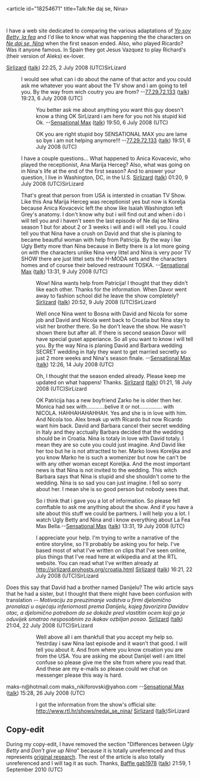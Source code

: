 <article id="18254671" title=Talk:Ne daj se, Nina>
	<talkpage id="18254671" title="Talk:Ne daj se, Nina">
{{WikiProject Croatia|class=start|importance=low}}
{{WikiProject Soap Operas|class=start|importance=mid}}

I have a web site dedicated to comparing the various adaptations of ''[[Yo soy Betty, la fea]]'' and I'd like to know what was happening the the characters on ''[[Ne daj se, Nina]]'' when the first season ended.  Also, who played Ricardo? Was it anyone famous. In Spain they got Jesus Vazquez to play Richard's (their version of Aleks) ex-lover.

[[User:Sirlizard|Sirlizard]] ([[User talk:Sirlizard|talk]]) 22:25, 2 July 2008 (UTC)SirLizard

:I would see what can i do about the name of that actor and you could ask me whatever you want about the TV show and i am going to tell you. By the way from wich coutry you are from? --[[Special:Contributions/77.29.72.133|77.29.72.133]] ([[User talk:77.29.72.133|talk]]) 19:23, 6 July 2008 (UTC)

::You better ask me about anything you want this guy doesn't know a thing OK SirLizard i am here for you not his stupid kid Ok. --[[User:Sensational Max|Sensational Max]] ([[User talk:Sensational Max|talk]]) 19:50, 6 July 2008 (UTC)

:::OK you are right stupid boy SENSATIONAL  MAX you are lame so bye i am not helping anymore!!! --[[Special:Contributions/77.29.72.133|77.29.72.133]] ([[User talk:77.29.72.133|talk]]) 19:51, 6 July 2008 (UTC)

:I have a couple questions... What happened to Anica Kovacevic, who played the receptionist, Ana Marija Herceg?  Also, what was going on in Nina's life at the end of the first season? And to answer your question, I live in Washington, DC, in the U.S. [[User:Sirlizard|Sirlizard]] ([[User talk:Sirlizard|talk]]) 01:20, 9 July 2008 (UTC)SirLizard

:That's great that person from USA is intersted in croatian TV Show. Like this Ana Marija Herceg was receptionist yes but now is Korelja because Anica Kovacevic left the show like Isaiah Washington left Grey's anatomy. I don't know why but i will find out and when i do i will tell you and i haven't seen the last episode of Ne daj se Nina season 1 but for about 2 or 3 weeks i will and i will &gt;tell you. I could tell you that Nina have a crush on David and that she is planing to became beautful woman with help from Patricija. By the way i lke Ugly Betty more than Nina because in Betty there is a lot more going on with the characters unlike Nina  very littel and Nina is very poor TV SHOW there are just littel sets the H-MODA sets and the characters homes and of course their beloved restraount TOSKA. --[[User:Sensational Max|Sensational Max]] ([[User talk:Sensational Max|talk]]) 13:31, 9 July 2008 (UTC)

::Wow! Nina wants help from Patricija!  I thought that they didn't like each other.  Thanks for the information.  When Davor went away to fashion school did he leave the show completely? [[User:Sirlizard|Sirlizard]] ([[User talk:Sirlizard|talk]]) 20:52, 9 July 2008 (UTC)SirLizard

:::Well once Nina went to Bosna with David and Nicola for some job and David and Nicola went back to Croatia but Nina stay to visit her brother there. So he don't leave the show. He wasn't shown there but after all. If there is second season Davor will have special guset apperiance. So all you want to know i will tell you. By the way Nina is planing David and Barbara wedding SECRET wedding in Italy they want to get married secretly so just 2 more weeks and Nina's season finale. --[[User:Sensational Max|Sensational Max]] ([[User talk:Sensational Max|talk]]) 12:26, 14 July 2008 (UTC)

::::Oh, I thought that the season ended already. Please keep me updated on what happens! Thanks. [[User:Sirlizard|Sirlizard]] ([[User talk:Sirlizard|talk]]) 01:21, 18 July 2008 (UTC)SirLizard

:::::OK Patricija has a new boyfriend Zarko he is older then her. Monica had sex with............belive it or not............... with NICOLA. HAHHAHAHAHHAH. Yes and she is in love with him. And Nicola too. Alex break up with Ricardo but now Ricardo want him back. David and Barbara cancel their secret wedding in Italy and they acctually Barbara decided that the wedding should be in Croatia. Nina is totaly in love with David totaly. I mean they are so cute you could just imagine. And David like her too but he is not attractted to her. Marko loves Koreljka and you know Marko he is such a womenizer but now he can't be with any other woman except Koreljka. And the most important news is that Nina is not invited to the wedding. This witch Barbara says that Nina is stupid and she shouldn't come to the wedding. Nina is so sad you can just imagine. I fell so sorry about her. I mean she is so good person but nobody sees that.

:::::So i think that i gave you a lot of information. So please fell comftable to ask me anything about the show. And if you have a site about this stuff we could be partners. I will help you a lot. I watch Ugly Betty and Nina and i know everything about La Fea Mas Bella.--[[User:Sensational Max|Sensational Max]] ([[User talk:Sensational Max|talk]]) 13:31, 19 July 2008 (UTC)

::::::I appreciate your help. I'm trying to write a narrative of the entire storyline, so I'll probably be asking you for help. I've based most of what I've written on clips that I've seen online, plus things that I've read here at wikipedia and at the RTL website. You can read what I've written already at http://sirlizard.prohosts.org/croatia.html [[User:Sirlizard|Sirlizard]] ([[User talk:Sirlizard|talk]]) 16:21, 22 July 2008 (UTC)SirLizard


Does this say that David had a brother named Danijelu? The wiki article says that he had a sister, but I thought that there might have been confusion with translation -- ''Motivaciju za preuzimanje vodstva u firmi djelomično pronalazi u osjećaju inferiornosti prema Danijelu, kojeg favorizira Davidov otac, a djelomično potrebom da se dokaže pred vlastitim ocem koji ga je oduvijek smatrao nesposobnim za ikakav ozbiljan posao.'' [[User:Sirlizard|Sirlizard]] ([[User talk:Sirlizard|talk]]) 21:04, 22 July 2008 (UTC)SirLizard

::Well above all i am thankfull that you accept my help so. Yestrday i saw Nina last episode and it wasn't that good. I will tell you about it. And from where you know croation you are from the USA. You are asking me about Danijel well i am littel confuse so please give me the site from where you read that. And these are my e-mails so please could we chat on messenger please this way is hard. 

maks-n@hotmail.com
maks_nikiforovski@yahoo.com --[[User:Sensational Max|Sensational Max]] ([[User talk:Sensational Max|talk]]) 15:28, 26 July 2008 (UTC)

:::I got the information from the show's official site: http://www.rtl.hr/shows/nedaj_se_nina/ [[User:Sirlizard|Sirlizard]] ([[User talk:Sirlizard|talk]])SirLizard

==Copy-edit==
During my copy-edit, I have removed the section &quot;Differences between ''Ugly Betty'' and ''Don't give up Nina''&quot; because it is totally unreferenced and thus represents [[WP:Original research|original research]]. The rest of the article is also totally unreferenced and I will tag it as such. Thanks, [[User:Baffle gab1978|Baffle gab1978]] ([[User talk:Baffle gab1978|talk]]) 21:59, 1 September 2010 (UTC)
	</talkpage>
</article>